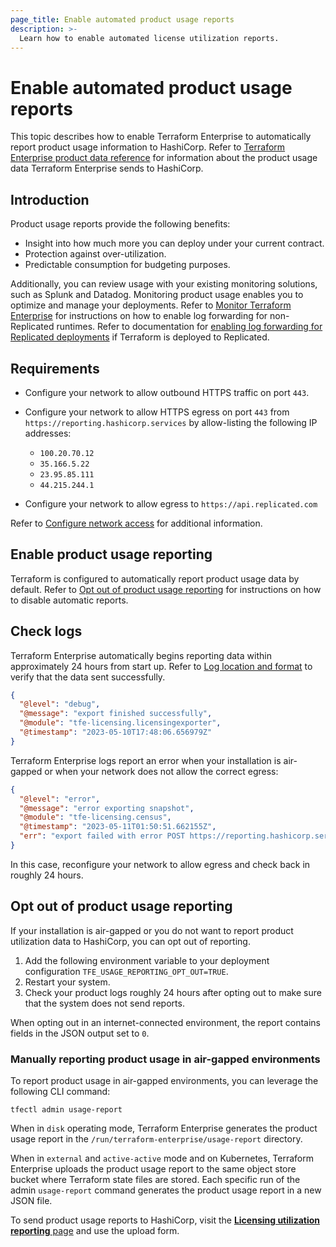 ```yaml
---
page_title: Enable automated product usage reports
description: >-
  Learn how to enable automated license utilization reports.
---
```


# Enable automated product usage reports

This topic describes how to enable Terraform Enterprise to automatically report product usage information to HashiCorp. Refer to [Terraform Enterprise product data reference](/terraform/enterprise/deploy/reference/product-data) for information about the product usage data Terraform Enterprise sends to HashiCorp.

## Introduction

Product usage reports provide the following benefits:

- Insight into how much more you can deploy under your current contract.
- Protection against over-utilization.
- Predictable consumption for budgeting purposes.

Additionally, you can review usage with your existing monitoring solutions, such as Splunk and Datadog. Monitoring product usage enables you to optimize and manage your deployments. Refer to [Monitor Terraform Enterprise](/terraform/enterprise/deploy/manage/monitor) for instructions on how to enable log forwarding for non-Replicated runtimes. Refer to documentation for [enabling log forwarding for Replicated deployments](/terraform/enterprise/deploy/replicated/monitoring/logging) if Terraform is deployed to Replicated.  

## Requirements

- Configure your network to allow outbound HTTPS traffic on port `443`.
- Configure your network to allow HTTPS egress on port `443` from `https://reporting.hashicorp.services` by allow-listing the following IP addresses:

  - `100.20.70.12`
  - `35.166.5.22`
  - `23.95.85.111`
  - `44.215.244.1` 

- Configure your network to allow egress to `https://api.replicated.com`

Refer to [Configure network access](/terraform/enterprise/deploy/configuration/network) for additional information.

## Enable product usage reporting

Terraform is configured to automatically report product usage data by default. Refer to [Opt out of product usage reporting](#opt-out-of-product-usage-reporting) for instructions on how to disable automatic reports.

## Check logs

Terraform Enterprise automatically begins reporting data within approximately 24 hours from start up. Refer to [Log location and format](/terraform/enterprise/deploy/manage/monitor#log-location-and-format) to verify that the data sent successfully.

```json
{
  "@level": "debug",
  "@message": "export finished successfully",
  "@module": "tfe-licensing.licensingexporter",
  "@timestamp": "2023-05-10T17:48:06.656979Z"
}
```

Terraform Enterprise logs report an error when your installation is air-gapped or when your network does not allow the correct egress:

```json
{
  "@level": "error",
  "@message": "error exporting snapshot",
  "@module": "tfe-licensing.census",
  "@timestamp": "2023-05-11T01:50:51.662155Z",
  "err": "export failed with error POST https://reporting.hashicorp.services giving up after 5 attempt(s): Post \"https://reporting.hashicorp.services\": dial tcp 35.166.5.222:443: i/o timeout"
}
```

In this case, reconfigure your network to allow egress and check back in roughly 24 hours.

## Opt out of product usage reporting

If your installation is air-gapped or you do not want to report product utilization data to HashiCorp, you can opt out of reporting.

1. Add the following environment variable to your deployment configuration `TFE_USAGE_REPORTING_OPT_OUT=TRUE`.
1. Restart your system.
1. Check your product logs roughly 24 hours after opting out to make sure that the system does not send reports.

When opting out in an internet-connected environment, the report contains fields in the JSON output set to `0`. 

### Manually reporting product usage in air-gapped environments
To report product usage in air-gapped environments, you can leverage the following CLI command:

```
tfectl admin usage-report
```

When in `disk` operating mode, Terraform Enterprise generates the product usage report in the `/run/terraform-enterprise/usage-report` directory.

When in `external` and `active-active` mode and on Kubernetes, Terraform Enterprise uploads the product usage report to the same object store bucket where Terraform state files are stored.
Each specific run of the admin `usage-report` command generates the product usage report in a new JSON file.

To send product usage reports to HashiCorp, visit the [**Licensing utilization reporting** page](https://portal.cloud.hashicorp.com/license-utilization/reports/create) and use the upload form.